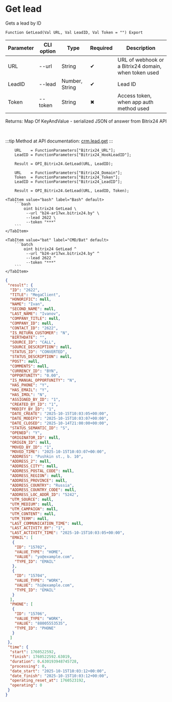 ﻿---
sidebar_position: 3
description: Get lead and other functions to work with Bitrix24 in the Open Integration Package, a free open-source integration library for 1C:Enterprise 8, OneScript and CLI
keywords: [1C, 1С, 1С:Enterprise, 1С:Enterprise 8.3, API, Integration, Services, Exchange, OneScript, CLI, Bitrix24]
---


# Get lead
 Gets a lead by ID



`Function GetLead(Val URL, Val LeadID, Val Token = "") Export`

  | Parameter | CLI option | Type | Required | Description |
  |-|-|-|-|-|
  | URL | --url | String | &#x2714; | URL of webhook or a Bitrix24 domain, when token used |
  | LeadID | --lead | Number, String | &#x2714; | Lead ID |
  | Token | --token | String | &#x2716; | Access token, when app auth method used |

  
  Returns:  Map Of KeyAndValue - serialized JSON of answer from Bitrix24 API

<br/>

:::tip
Method at API documentation: [crm.lead.get](https://dev.1c-bitrix.ru/rest_help/crm/leads/crm_lead_get.php)
:::
<br/>


```bsl title="1C:Enterprise/OneScript code example"
    URL    = FunctionParameters["Bitrix24_URL"];
    LeadID = FunctionParameters["Bitrix24_HookLeadID"];

    Result = OPI_Bitrix24.GetLead(URL, LeadID);

    URL    = FunctionParameters["Bitrix24_Domain"];
    Token  = FunctionParameters["Bitrix24_Token"];
    LeadID = FunctionParameters["Bitrix24_LeadID"];

    Result = OPI_Bitrix24.GetLead(URL, LeadID, Token);
```
 

 <Tabs>
  
    <TabItem value="bash" label="Bash" default>
        ```bash
            oint bitrix24 GetLead \
             --url "b24-ar17wx.bitrix24.by" \
             --lead 2622 \
             --token "***"
        ```
    </TabItem>
  
    <TabItem value="bat" label="CMD/Bat" default>
        ```batch
            oint bitrix24 GetLead ^
             --url "b24-ar17wx.bitrix24.by" ^
             --lead 2622 ^
             --token "***"
        ```
    </TabItem>
</Tabs>


```json title="Result"
{
 "result": {
  "ID": "2622",
  "TITLE": "MegaClient",
  "HONORIFIC": null,
  "NAME": "Ivan",
  "SECOND_NAME": null,
  "LAST_NAME": "Ivanov",
  "COMPANY_TITLE": null,
  "COMPANY_ID": null,
  "CONTACT_ID": "2622",
  "IS_RETURN_CUSTOMER": "N",
  "BIRTHDATE": "",
  "SOURCE_ID": "CALL",
  "SOURCE_DESCRIPTION": null,
  "STATUS_ID": "CONVERTED",
  "STATUS_DESCRIPTION": null,
  "POST": null,
  "COMMENTS": null,
  "CURRENCY_ID": "BYN",
  "OPPORTUNITY": "0.00",
  "IS_MANUAL_OPPORTUNITY": "N",
  "HAS_PHONE": "Y",
  "HAS_EMAIL": "Y",
  "HAS_IMOL": "N",
  "ASSIGNED_BY_ID": "1",
  "CREATED_BY_ID": "1",
  "MODIFY_BY_ID": "1",
  "DATE_CREATE": "2025-10-15T10:03:05+00:00",
  "DATE_MODIFY": "2025-10-15T10:03:07+00:00",
  "DATE_CLOSED": "2025-10-14T21:00:00+00:00",
  "STATUS_SEMANTIC_ID": "S",
  "OPENED": "Y",
  "ORIGINATOR_ID": null,
  "ORIGIN_ID": null,
  "MOVED_BY_ID": "1",
  "MOVED_TIME": "2025-10-15T10:03:07+00:00",
  "ADDRESS": "Pushkin st., b. 10",
  "ADDRESS_2": null,
  "ADDRESS_CITY": null,
  "ADDRESS_POSTAL_CODE": null,
  "ADDRESS_REGION": null,
  "ADDRESS_PROVINCE": null,
  "ADDRESS_COUNTRY": "Russia",
  "ADDRESS_COUNTRY_CODE": null,
  "ADDRESS_LOC_ADDR_ID": "5242",
  "UTM_SOURCE": null,
  "UTM_MEDIUM": null,
  "UTM_CAMPAIGN": null,
  "UTM_CONTENT": null,
  "UTM_TERM": null,
  "LAST_COMMUNICATION_TIME": null,
  "LAST_ACTIVITY_BY": "1",
  "LAST_ACTIVITY_TIME": "2025-10-15T10:03:05+00:00",
  "EMAIL": [
   {
    "ID": "15702",
    "VALUE_TYPE": "HOME",
    "VALUE": "yo@example.com",
    "TYPE_ID": "EMAIL"
   },
   {
    "ID": "15704",
    "VALUE_TYPE": "WORK",
    "VALUE": "hi@example.com",
    "TYPE_ID": "EMAIL"
   }
  ],
  "PHONE": [
   {
    "ID": "15706",
    "VALUE_TYPE": "WORK",
    "VALUE": "88005553535",
    "TYPE_ID": "PHONE"
   }
  ]
 },
 "time": {
  "start": 1760522592,
  "finish": 1760522592.63019,
  "duration": 0.630193948745728,
  "processing": 0,
  "date_start": "2025-10-15T10:03:12+00:00",
  "date_finish": "2025-10-15T10:03:12+00:00",
  "operating_reset_at": 1760523192,
  "operating": 0
 }
}
```
